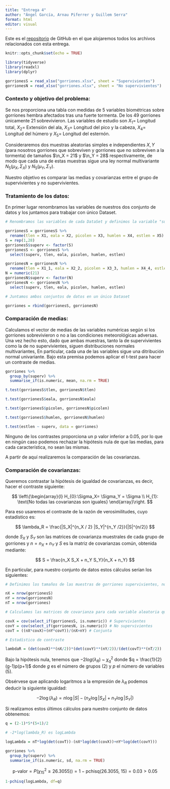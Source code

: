 ```yaml
---
title: "Entrega 4"
author: "Ángel García, Arnau Piferrer y Guillem Serra"
format: html
editor: visual
---
```


Este es el [repositorio](https://github.com/GSMir/Entrega4) de GitHub en el que alojaremos todos los archivos relacionados con esta entrega.


```r
knitr::opts_chunk$set(echo = TRUE)
```

<!--- Para las librerías --->

```r
library(tidyverse)
library(readxl)
library(dplyr)
```

<!--- Carga de los datos --->

```r
gorrionesS = read_xlsx("gorriones.xlsx", sheet = "Supervivientes")
gorrionesN = read_xlsx("gorriones.xlsx", sheet = "No supervivientes")
```

<!--- Contexto del problema --->

### Contexto y objetivo del problema:

Se nos proporciona una tabla con medidas de 5 variables biométricas sobre gorriones hembra afectados tras una fuerte tormenta. De los 49 gorriones únicamente 21 sobrevivieron. Las variables de estudio son $X_1 =$ Longitud total, $X_2 =$ Extensión del ala, $X_3 =$ Longitud del pico y la cabeza, $X_4 =$ Longitud del húmero y $X_5 =$ Longitud del esternón.

Consideraremos dos muestras aleatorias simples e independientes $X, Y$ (para nosotros gorriones que sobreviven y gorriones que no sobreviven a la tormenta) de tamaños $\n_X = 21$ y $\n_Y = 28$ respectivamente, de modo que cada una de estas muestras sigue una ley normal multivariante $N_5(\mu_X, \Sigma_X)$ y $N_5(\mu_Y, \Sigma_Y)$.

Nuestro objetivo es comparar las medias y covarianzas entre el grupo de supervivientes y no supervivientes.


### Tratamiento de los datos:


En primer lugar renombramos las variables de nuestros dos conjunto de datos y los juntamos para trabajar con único Dataset.


```r

# Renombramos las variables de cada DataSet y definimos la variable "superv" de tipo factor.

gorrionesS = gorrionesS %>%
  rename(tlen = X1, eala = X2, picolen = X3, humlen = X4, estlen = X5)
S = rep(1,28)
gorrionesS$superv <- factor(S)
gorrionesS <- gorrionesS %>%
  select(superv, tlen, eala, picolen, humlen, estlen)

gorrionesN = gorrionesN %>%
  rename(tlen = X1_1, eala = X2_2, picolen = X3_3, humlen = X4_4, estlen = X5_5)
N = numeric(21)
gorrionesN$superv <- factor(N)
gorrionesN <- gorrionesN %>%
  select(superv, tlen, eala, picolen, humlen, estlen)

# Juntamos ambos conjuntos de datos en un único Dataset

gorriones = rbind(gorrionesS, gorrionesN)
```

<!--- Y aquí finalmente lo que nos pide el ejercicio --->


### Comparación de medias:

Calculamos el vector de medias de las variables numéricas según si los gorriones sobrevivieron o no a las condiciones meteorológicas adversas. Una vez hecho esto, dado que ambas muestras, tanto la de supervivientes como la de no supervivientes, siguen distribuciones normales multivariantes, En particular, cada una de las variables sigue una ditribución normal univariante. Bajo esta premisa podemos aplicar el t-test para hacer un contraste de medias.


```r
gorriones %>%
  group_by(superv) %>%
  summarise_if(is.numeric, mean, na.rm = TRUE)
```

```r
t.test(gorrionesS$tlen, gorrionesN$tlen)
```

```r
t.test(gorrionesS$eala, gorrionesN$eala)
```

```r
t.test(gorrionesS$picolen, gorrionesN$picolen)
```

```r
t.test(gorrionesS$humlen, gorrionesN$humlen)
```

```r
t.test(estlen ~ superv, data = gorriones)
```

Ninguno de los contrastes proporciona un p valor inferior a 0.05, por lo que en ningún caso podemos rechazar la hipótesis nula de que las medias, para cada característica, no sean las mismas.

A partir de aquí realizaremos la comparación de las covarianzas.


### Comparación de covarianzas:

Queremos contrastar la hipótesis de igualdad de covarianzas, es decir, hacer el contraste siguiente:

$$ \left\{\begin{array}{l}
H_{0}:\Sigma_X= \Sigma_Y = \Sigma \\
H_{1}: \text{No todas las covarianzas son iguales}
\end{array}\right. $$

Para eso usaremos el contraste de la razón de verosimilitudes, cuyo estadístico es:


$$ \lambda_R = \frac{|S_X|^{n_X / 2} |S_Y|^{n_Y /2}}{|S|^{n/2}} $$

donde $S_X$ y $S_Y$ son las matrices de covarianza muestrales de cada grupo de gorriones y $n = n_X + n_Y$ y $S$ es la matriz de covarianzas común, obtenida mediante:

$$ S = \frac{n_X S_X + n_Y S_Y}{n_X + n_Y}   $$

En particular, para nuestro conjunto de datos estos cálculos serían los siguientes:

```r
# Definimos los tamaños de las muestras de gorriones supervivientes, no supervivientes y muestra conjunta.

nX = nrow(gorrionesS)
nY = nrow(gorrionesN)
nT = nrow(gorriones)

# Calculamos las matrices de covarianza para cada variable aleatoria que forma la distribución multivariante

covX = cov(select_if(gorrionesS, is.numeric)) # Supervivientes
covY = cov(select_if(gorrionesN, is.numeric)) # No supervivientes
covT = ((nX*covX)+(nY*covY))/(nX+nY) # Conjunta

# Estadístico de contraste

lambdaR = (det(covX)**(nX/2))*(det(covY)**(nY/2))/(det(covT)**(nT/2))
```


Bajo la hipótesis nula, tenemos que $-2log(\lambda_R)$ ~ $\chi^2_q$ donde $q = \frac{1}{2}(g-1)p(p+1)$ donde $g$ es el número de grupos ($2$) y $p$ el número de variables ($5$).

Obsérvese que aplicando logaritmos a la empresión de $\lambda_R$ podemos deducir la siguiente igualdad:

$$ -2 \log(\lambda_R) = n \log |S| - (n_X \log |S_X| + n_Y \log |S_Y|) $$

Si realizamos estos últimos cálculos para nuestro conjunto de datos obtenemos:


```r
q = (2-1)*5*(5+1)/2

# -2*log(lambda_R) es logLambda

logLambda = nT*log(det(covT))-(nX*log(det(covX))+nY*log(det(covY)))
```




```r
gorriones %>%
  group_by(superv) %>%
  summarise_if(is.numeric, sd, na.rm = TRUE)
```

$$\text{p-valor} = P(\chi^2_{15} \geq 26.3055)) = 1- \text{pchisq(26.3055, 15)} = 0.03 > 0.05$$




```r
1-pchisq(logLambda, df=q)
```
